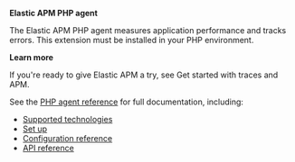 
**Elastic APM PHP agent**

The Elastic APM PHP agent measures application performance and tracks errors.
This extension must be installed in your PHP environment.

**Learn more**

If you're ready to give Elastic APM a try, see <DocLink slug="/serverless/observability/apm-get-started">Get started with traces and APM</DocLink>.

See the [PHP agent reference](((apm-php-ref))/intro.html)  for full documentation, including:

* [Supported technologies](((apm-php-ref))/supported-technologies.html)
* [Set up](((apm-php-ref))/setup.html)
* [Configuration reference](((apm-php-ref))/configuration.html)
* [API reference](((apm-php-ref))/public-api.html)


<APMAgentWarning />